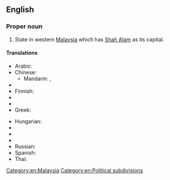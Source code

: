{{wikipedia}}
==English==

===Proper noun===
{{en-proper noun}}

# State in western [[Malaysia]] which has [[Shah Alam]] as its capital.

====Translations====
{{trans-top|western Malaysian state}}
* Arabic: {{t|ar|سلانغور دار الإحسان|f|tr=salanghur darul-’eHsaan}}
* Chinese:
** Mandarin: {{t-|cmn|雪蘭莪|sc=Hani}}, {{t-|cmn|雪兰莪|tr=Xuělán'é|sc=Hani}}
* {{trreq|nl}}
* Finnish: {{t-|fi|Selangor}}
* {{trreq|fr}}
* {{trreq|de}}
* Greek: {{t|el|Σελανγκόρ|f|tr=Selangór}}
{{trans-mid}}
* Hungarian: {{t|hu|Selangor}}
* {{trreq|ja}}
* {{trreq|ms}}
* {{trreq|pt}}
* Russian: {{t|ru|Селангор|m|tr=S'elángor}}
* Spanish: {{t-|es|Selangor}}
* Thai: {{t|th|สลังงอร์|tr=sàlăngngor}}
{{trans-bottom}}

[[Category:en:Malaysia]]
[[Category:en:Political subdivisions]]